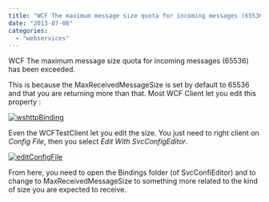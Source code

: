 ```yaml
---
title: "WCF The maximum message size quota for incoming messages (65536) has been exceeded."
date: "2013-07-08"
categories: 
  - "webservices"
---
```


WCF The maximum message size quota for incoming messages (65536) has been exceeded.

This is because the MaxReceivedMessageSize is set by default to 65536 and that you are returning more than that. Most WCF Client let you edit this property :

[![wshttpBinding](http://patrickdesjardins.com/blog/wp-content/uploads/2013/05/wshttpBinding-400x336.png)](http://patrickdesjardins.com/blog/?attachment_id=2097)

Even the WCFTestClient let you edit the size. You just need to right client on _Config File_, then you select _Edit With SvcConfigEditor_.

[![editConfigFile](http://patrickdesjardins.com/blog/wp-content/uploads/2013/06/editConfigFile.png)](http://patrickdesjardins.com/blog/?attachment_id=2139)

From here, you need to open the Bindings folder (of SvcConfiEditor) and to change to MaxReceivedMessageSize to something more related to the kind of size you are expected to receive.
